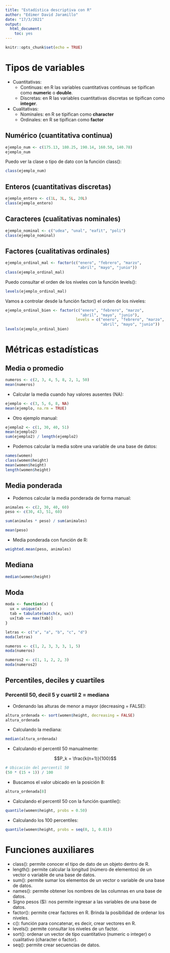 ```yaml
---
title: "Estadística descriptiva con R"
author: "Edimer David Jaramillo"
date: "17/3/2021"
output: 
  html_document:
    toc: yes
---
```


```r
knitr::opts_chunk$set(echo = TRUE)
```

# Tipos de variables

- Cuantitativas:
  - Continuas: en R las variables cuantitativas continuas se tipifican como **numeric** o **double**.
  - Discretas: en R las variables cuantitativas discretas se tipifican como **integer**.
- Cualitativas:
  - Nominales: en R se tipifican como **character**
  - Ordinales: en R se tipifican como **factor**
  
## Numérico (cuantitativa continua)

```r
ejemplo_num <- c(175.13, 180.25, 190.14, 160.50, 140.78)
ejemplo_num
```

Puedo ver la clase o tipo de dato con la función class():

```r
class(ejemplo_num)
```

## Enteros (cuantitativas discretas)

```r
ejemplo_entero <- c(1L, 3L, 5L, 20L)
class(ejemplo_entero)
```

## Caracteres (cualitativas nominales)

```r
ejemplo_nominal <- c("udea", "unal", "eafit", "poli")
class(ejemplo_nominal)
```

## Factores (cualitativas ordinales)

```r
ejemplo_ordinal_mal <- factor(c("enero", "febrero", "marzo",
                                "abril", "mayo", "junio"))
class(ejemplo_ordinal_mal)
```

Puedo consultar el orden de los niveles con la función levels():

```r
levels(ejemplo_ordinal_mal)
```

Vamos a controlar desde la función factor() el orden de los niveles:

```r
ejemplo_ordinal_bien <- factor(c("enero", "febrero", "marzo",
                                 "abril", "mayo", "junio"),
                               levels = c("enero", "febrero", "marzo",
                                          "abril", "mayo", "junio"))
levels(ejemplo_ordinal_bien)
```

# Métricas estadísticas

## Media o promedio

```r
numeros <- c(2, 3, 4, 5, 8, 2, 1, 50)
mean(numeros)
```

- Calcular la media cuando hay valores ausentes (NA):

```r
ejemplo <- c(3, 5, 6, 8, NA)
mean(ejemplo, na.rm = TRUE)
```

- Otro ejemplo manual:

```r
ejemplo2 <- c(1, 30, 40, 51)
mean(ejemplo2)
sum(ejemplo2) / length(ejemplo2)
```

- Podemos calcular la media sobre una variable de una base de datos:

```r
names(women)
class(women$height)
mean(women$height)
length(women$height)
```

## Media ponderada

- Podemos calcular la media ponderada de forma manual:

```r
animales <- c(2, 30, 40, 60)
peso <- c(30, 43, 51, 60)

sum(animales * peso) / sum(animales)

mean(peso)
```

- Media ponderada con función de R:

```r
weighted.mean(peso, animales)
```

## Mediana

```r
median(women$height)
```

## Moda

```r
moda <- function(x) {
  ux = unique(x)
  tab = tabulate(match(x, ux))
  ux[tab == max(tab)]
}

letras <- c("a", "a", "b", "c", "d")
moda(letras)

numeros <- c(1, 2, 3, 3, 3, 1, 5)
moda(numeros)

numeros2 <- c(1, 1, 2, 2, 3)
moda(numeros2)
```

## Percentiles, deciles y cuartiles

### Percentil 50, decil 5 y cuartil 2 = mediana

- Ordenando las alturas de menor a mayor (decreasing = FALSE):

```r
altura_ordenada <- sort(women$height, decreasing = FALSE)
altura_ordenada
```

- Calculando la mediana:

```r
median(altura_ordenada)
```

- Calculando el percentil 50 manualmente:

$$P_k = \frac{k(n+1)}{100}$$

```r
# Ubicación del percentil 50
(50 * (15 + 1)) / 100
```

- Buscamos el valor ubicado en la posición 8:

```r
altura_ordenada[8]
```

- Calculando el percentil 50 con la función quantile():

```r
quantile(women$height, probs = 0.50)
```

- Calculando los 100 percentiles:

```r
quantile(women$height, probs = seq(0, 1, 0.01))
```


# Funciones auxiliares

- class(): permite conocer el tipo de dato de un objeto dentro de R.
- length(): permite calcular la longitud (número de elementos) de un vector o variable de una base de datos.
- sum(): permite sumar los elementos de un vector o variable de una base de datos.
- names(): permite obtener los nombres de las columnas en una base de datos.
- Signo pesos ($): nos permite ingresar a las variables de una base de datos.
- factor(): permite crear factores en R. Brinda la posibilidad de ordenar los niveles.
- c(): función para concatenar, es decir, crear vectores en R.
- levels(): permite consultar los niveles de un factor. 
- sort(): ordenar un vector de tipo cuantitativo (numeric o integer) o cualitativo (character o factor).
- seq(): permite crear secuencias de datos.

